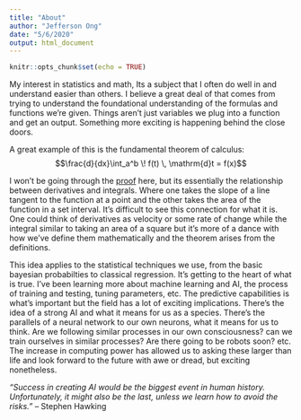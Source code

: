 ```yaml
---
title: "About"
author: "Jefferson Ong"
date: "5/6/2020"
output: html_document
---
```


```r
knitr::opts_chunk$set(echo = TRUE)
```

My interest in statistics and math, Its a subject that I often do well in and understand easier than others. I believe a great deal of that comes from trying to understand the foundational understanding of the formulas and functions we're given. Things aren't just variables we plug into a function and get an output. Something more exciting is happening behind the close doors. 

A great example of this is the fundamental theorem of calculus: $$\frac{d}{dx}\int_a^b \! f(t) \, \mathrm{d}t = f(x)$$

I won't be going through the [proof](https://en.wikipedia.org/wiki/Fundamental_theorem_of_calculus) here, but its essentially the relationship between derivatives and integrals. Where one takes the slope of a line tangent to the function at a point and the other takes the area of the function in a set interval. It's difficult to see this connection for what it is. One could think of derivatives as velocity or some rate of change while the integral similar to taking an area of a square but it's more of a dance with how we've define them mathematically and the theorem arises from the definitions. 

This idea applies to the statistical techniques we use, from the basic bayesian probabilties to classical regression. It's getting to the heart of what is true.
I've been learning more about machine learning and AI, the process of training and testing, tuning parameters, etc. The predictive capabilities is what's important but the field has a lot of exciting implications. There's the idea of a strong AI and what it means for us as a species. There's the parallels of a neural network to our own neurons, what it means for us to think. Are we following similar processes in our own consciousness? can we train ourselves in similar processes? Are there going to be robots soon? etc. The increase in computing power has allowed us to asking these larger than life and look forward to the future with awe or dread, but exciting nonetheless.


*"Success in creating AI would be the biggest event in human history. Unfortunately, it might also be the last, unless we learn how to avoid the risks."* -- Stephen Hawking










